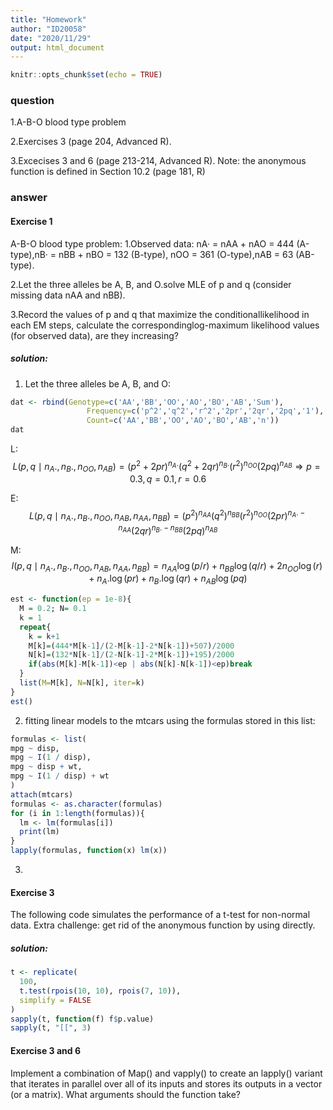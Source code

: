---
title: "Homework"
author: "ID20058"
date: "2020/11/29"
output: html_document
---

```{r setup, include=FALSE}
knitr::opts_chunk$set(echo = TRUE)
```

### question

1.A-B-O blood type problem

2.Exercises 3 (page 204, Advanced R).

3.Excecises 3 and 6 (page 213-214, Advanced R). Note: the anonymous function is defined in Section 10.2 (page 181, R)


### answer
#### **Exercise 1**

A-B-O blood type problem:
1.Observed data: nA· = nAA + nAO = 444 (A-type),nB· = nBB + nBO = 132 (B-type), nOO = 361 (O-type),nAB = 63 (AB-type).

2.Let the three alleles be A, B, and O.solve MLE of p and q (consider missing data nAA and nBB).
 
3.Record the values of p and q that maximize the conditionallikelihood in each EM steps, calculate the correspondinglog-maximum likelihood values (for observed data), are they increasing?


##### solution:

1.
Let the three alleles be A, B, and O:
```{r}
dat <- rbind(Genotype=c('AA','BB','OO','AO','BO','AB','Sum'),
                 Frequency=c('p^2','q^2','r^2','2pr','2qr','2pq','1'),
                 Count=c('AA','BB','OO','AO','BO','AB','n'))
dat
```
L:
$$L\left(p ,q\mid n_{A}., n_{B}.,n_{OO},n_{AB}\right)=\left(p^{2}+2pr\right)^{n_{A}.}\left(q^{2}+2qr\right)^{n_{B}.}\left(r^{2}\right)^{n_{OO}}\left(2pq\right)^{n_{AB}} \Rightarrow p=0.3, q=0.1, r=0.6$$

E:
$$L\left(p ,q\mid n_{A}., n_{B}.,n_{OO},n_{AB},n_{AA},n_{BB}\right)=\left(p^{2}\right)^{n_{AA}}\left(q^{2}\right)^{n_{BB}}\left(r^{2}\right)^{n_{OO}}\left(2pr\right)^{n_{A}.-n_{AA}}\left(2qr\right)^{n_{B}.-n_{BB}}\left(2pq\right)^{n_{AB}}$$

M:
$$I\left(p ,q\mid n_{A}., n_{B}.,n_{OO},n_{AB},n_{AA},n_{BB}\right)=n_{A A} \log (p/r)+n_{B B} \log (q/r)+2 n_{OO} \log (r)+n_{A}. \log (pr)+n_{B}. \log (qr)+n_{AB} \log (pq)$$

```{r}
est <- function(ep = 1e-8){
  M = 0.2; N= 0.1
  k = 1
  repeat{
    k = k+1
    M[k]=(444*M[k-1]/(2-M[k-1]-2*N[k-1])+507)/2000
    N[k]=(132*N[k-1]/(2-N[k-1]-2*M[k-1])+195)/2000
    if(abs(M[k]-M[k-1])<ep | abs(N[k]-N[k-1])<ep)break
  }
  list(M=M[k], N=N[k], iter=k)
}
est()
```

2.
fitting linear models to the mtcars using the formulas stored in this list:
```{r message=FALSE, warning=FALSE}
formulas <- list(
mpg ~ disp,
mpg ~ I(1 / disp),
mpg ~ disp + wt,
mpg ~ I(1 / disp) + wt
)
attach(mtcars) 
formulas <- as.character(formulas)
for (i in 1:length(formulas)){
  lm <- lm(formulas[i])
  print(lm)
}
lapply(formulas, function(x) lm(x))
```

3.


#### **Exercise 3**
The following code simulates the performance of a t-test for non-normal data. Extra challenge: get rid of the anonymous function by using  directly.

##### solution:
```{r}
t <- replicate(
  100,
  t.test(rpois(10, 10), rpois(7, 10)),
  simplify = FALSE
)
sapply(t, function(f) f$p.value)
sapply(t, "[[", 3)
```

#### **Exercise 3 and 6**
Implement a combination of Map() and vapply() to create an lapply() variant that iterates in parallel over all of its inputs and stores its outputs in a vector (or a matrix). What arguments should the function take?









